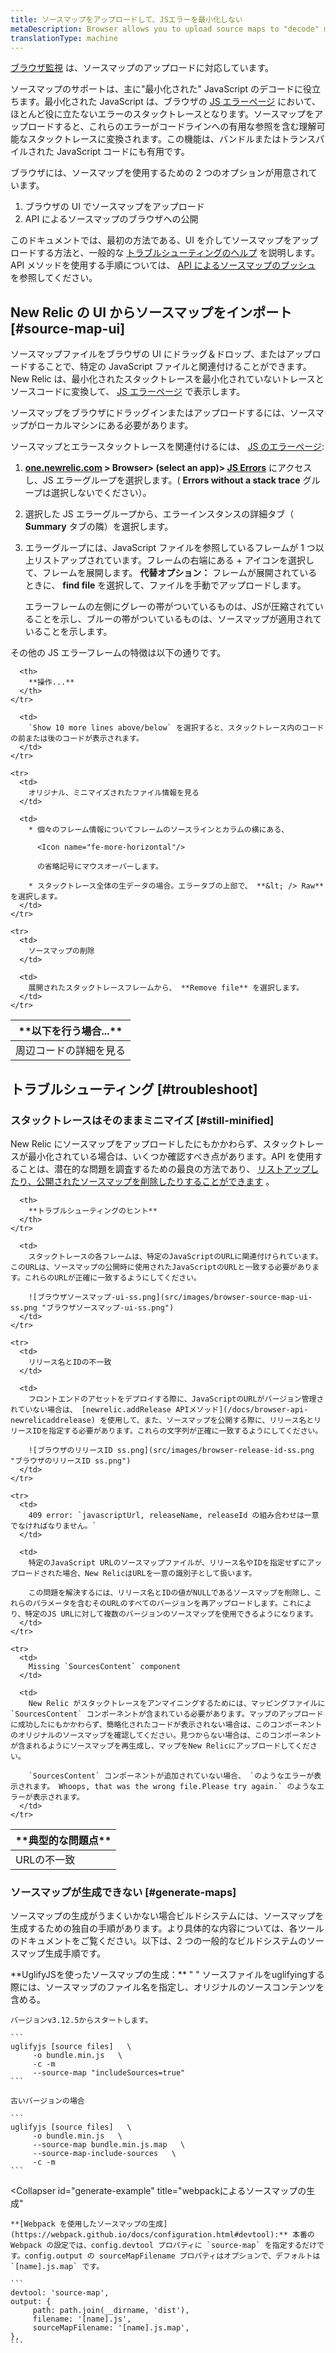 ```yaml
---
title: ソースマップをアップロードして、JSエラーを最小化しない
metaDescription: Browser allows you to upload source maps to "decode" minified JavaScript; this allows you to understand your error stack traces in the browser UI.
translationType: machine
---
```


[ブラウザ監視](/docs/browser/new-relic-browser/getting-started/introduction-new-relic-browser) は、ソースマップのアップロードに対応しています。

ソースマップのサポートは、主に"最小化された" JavaScript のデコードに役立ちます。最小化された JavaScript は、ブラウザの [JS エラーページ](/docs/browser/new-relic-browser/browser-pro-features/javascript-errors-page-examining-errors-over-time) において、ほとんど役に立たないエラーのスタックトレースとなります。ソースマップをアップロードすると、これらのエラーがコードラインへの有用な参照を含む理解可能なスタックトレースに変換されます。この機能は、バンドルまたはトランスパイルされた JavaScript コードにも有用です。

ブラウザには、ソースマップを使用するための 2 つのオプションが用意されています。

1. ブラウザの UI でソースマップをアップロード
2. API によるソースマップのブラウザへの公開

このドキュメントでは、最初の方法である、UI を介してソースマップをアップロードする方法と、一般的な [トラブルシューティングのヘルプ](#troubleshoot) を説明します。API メソッドを使用する手順については、 [API によるソースマップのプッシュ](/docs/push-source-maps-api) を参照してください。

## New Relic の UI からソースマップをインポート [#source-map-ui]

ソースマップファイルをブラウザの UI にドラッグ＆ドロップ、またはアップロードすることで、特定の JavaScript ファイルと関連付けることができます。New Relic は、最小化されたスタックトレースを最小化されていないトレースとソースコードに変換して、 [JS エラーページ](#examine-unminified) で表示します。

ソースマップをブラウザにドラッグインまたはアップロードするには、ソースマップがローカルマシンにある必要があります。

ソースマップとエラースタックトレースを関連付けるには、 [JS のエラーページ](/docs/browser/new-relic-browser/browser-pro-features/javascript-errors-page-examining-errors-over-time):

1. **[one.newrelic.com](https://one.newrelic.com) > Browser> (select an app)> [JS Errors](/docs/browser/new-relic-browser/browser-pro-features/javascript-errors-page-examining-errors-over-time)** にアクセスし、JS エラーグループを選択します。( **Errors without a stack trace** グループは選択しないでください）。

2. 選択した JS エラーグループから、エラーインスタンスの詳細タブ（ **Summary** タブの隣）を選択します。

3. エラーグループには、JavaScript ファイルを参照しているフレームが 1 つ以上リストアップされています。フレームの右端にある + アイコンを選択して、フレームを展開します。 **代替オプション：** フレームが展開されているときに、 **find file** を選択して、ファイルを手動でアップロードします。

   <Callout variant="tip">
     エラーフレームの左側にグレーの帯がついているものは、JSが圧縮されていることを示し、ブルーの帯がついているものは、ソースマップが適用されていることを示します。
   </Callout>

その他の JS エラーフレームの特徴は以下の通りです。

<table>
  <thead>
    <tr>
      <th style={{ width: "200px" }}>
        **以下を行う場合...**
      </th>

      <th>
        **操作...**
      </th>
    </tr>

  </thead>

  <tbody>
    <tr>
      <td>
        周辺コードの詳細を見る
      </td>

      <td>
        `Show 10 more lines above/below` を選択すると、スタックトレース内のコードの前または後のコードが表示されます。
      </td>
    </tr>

    <tr>
      <td>
        オリジナル、ミニマイズされたファイル情報を見る
      </td>

      <td>
        * 個々のフレーム情報についてフレームのソースラインとカラムの横にある、

          <Icon name="fe-more-horizontal"/>

          の省略記号にマウスオーバーします。

        * スタックトレース全体の生データの場合。エラータブの上部で、 **&lt; /> Raw** を選択します。
      </td>
    </tr>

    <tr>
      <td>
        ソースマップの削除
      </td>

      <td>
        展開されたスタックトレースフレームから、 **Remove file** を選択します。
      </td>
    </tr>

  </tbody>
</table>

## トラブルシューティング [#troubleshoot]

### スタックトレースはそのままミニマイズ [#still-minified]

New Relic にソースマップをアップロードしたにもかかわらず、スタックトレースが最小化されている場合は、いくつか確認すべき点があります。API を使用することは、潜在的な問題を調査するための最良の方法であり、 [リストアップしたり、公開されたソースマップを削除したりすることができます](/docs/push-source-maps-api#publish) 。

<table>
  <thead>
    <tr>
      <th style={{ width: "200px" }}>
        **典型的な問題点**
      </th>

      <th>
        **トラブルシューティングのヒント**
      </th>
    </tr>

  </thead>

  <tbody>
    <tr>
      <td>
        URLの不一致
      </td>

      <td>
        スタックトレースの各フレームは、特定のJavaScriptのURLに関連付けられています。このURLは、ソースマップの公開時に使用されたJavaScriptのURLと一致する必要があります。これらのURLが正確に一致するようにしてください。

        ![ブラウザソースマップ-ui-ss.png](src/images/browser-source-map-ui-ss.png "ブラウザソースマップ-ui-ss.png")
      </td>
    </tr>

    <tr>
      <td>
        リリース名とIDの不一致
      </td>

      <td>
        フロントエンドのアセットをデプロイする際に、JavaScriptのURLがバージョン管理されていない場合は、 [newrelic.addRelease APIメソッド](/docs/browser-api-newrelicaddrelease) を使用して、また、ソースマップを公開する際に、リリース名とリリースIDを指定する必要があります。これらの文字列が正確に一致するようにしてください。

        ![ブラウザのリリースID ss.png](src/images/browser-release-id-ss.png "ブラウザのリリースID ss.png")
      </td>
    </tr>

    <tr>
      <td>
        409 error: `javascriptUrl, releaseName, releaseId の組み合わせは一意でなければなりません。`
      </td>

      <td>
        特定のJavaScript URLのソースマップファイルが、リリース名やIDを指定せずにアップロードされた場合、New RelicはURLを一意の識別子として扱います。

        この問題を解決するには、リリース名とIDの値がNULLであるソースマップを削除し、これらのパラメータを含むそのURLのすべてのバージョンを再アップロードします。これにより、特定のJS URLに対して複数のバージョンのソースマップを使用できるようになります。
      </td>
    </tr>

    <tr>
      <td>
        Missing `SourcesContent` component
      </td>

      <td>
        New Relic がスタックトレースをアンマイニングするためには、マッピングファイルに `SourcesContent` コンポーネントが含まれている必要があります。マップのアップロードに成功したにもかかわらず、簡略化されたコードが表示されない場合は、このコンポーネントのオリジナルのソースマップを確認してください。見つからない場合は、このコンポーネントが含まれるようにソースマップを再生成し、マップをNew Relicにアップロードしてください。

        `SourcesContent` コンポーネントが追加されていない場合、 `のようなエラーが表示されます。 Whoops, that was the wrong file.Please try again.` のようなエラーが表示されます。
      </td>
    </tr>

  </tbody>
</table>

### ソースマップが生成できない [#generate-maps]

ソースマップの生成がうまくいかない場合ビルドシステムには、ソースマップを生成するための独自の手順があります。より具体的な内容については、各ツールのドキュメントをご覧ください。以下は、2 つの一般的なビルドシステムのソースマップ生成手順です。

<CollapserGroup>
  <Collapser
    id="generate-example"
    title="UglifyJSによるソースマップの生成"
  >
    **UglifyJSを使ったソースマップの生成：** " " ソースファイルをuglifyingする際には、ソースマップのファイル名を指定し、オリジナルのソースコンテンツを含める。

    バージョンv3.12.5からスタートします。

    ```
    uglifyjs [source files]   \
         -o bundle.min.js   \
         -c -m
         --source-map "includeSources=true"
    ```

    古いバージョンの場合

    ```
    uglifyjs [source files]   \
         -o bundle.min.js   \
         --source-map bundle.min.js.map   \
         --source-map-include-sources   \
         -c -m
    ```

  </Collapser>

  <Collapser
    id="generate-example"
    title="webpackによるソースマップの生成"
  >
    **[Webpack を使用したソースマップの生成](https://webpack.github.io/docs/configuration.html#devtool):** 本番の Webpack の設定では、config.devtool プロパティに `source-map` を指定するだけです。config.output の sourceMapFilename プロパティはオプションで、デフォルトは `[name].js.map` です。

    ```
    devtool: 'source-map',
    output: {
         path: path.join(__dirname, 'dist'),
         filename: '[name].js',
         sourceMapFilename: '[name].js.map',
    },
    ```

  </Collapser>
</CollapserGroup>
